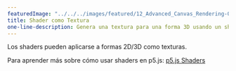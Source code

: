 ---
featuredImage: "../../../images/featured/12_Advanced_Canvas_Rendering-02_Shader_As_A_Texture-thumbnail.png"
title: Shader como Textura
one-line-description: Genera una textura para una forma 3D usando un shader.
---

Los shaders pueden aplicarse a formas 2D/3D como texturas.

Para aprender más sobre cómo usar shaders en p5.js:
<a href="https://itp-xstory.github.io/p5js-shaders/">p5.js Shaders</a>
